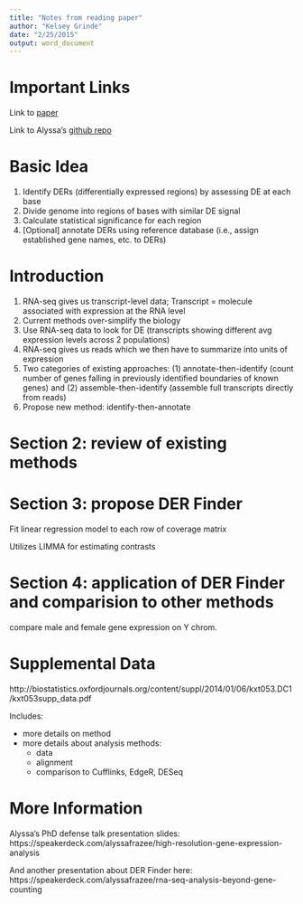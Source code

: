 ```yaml
---
title: "Notes from reading paper"
author: "Kelsey Grinde"
date: "2/25/2015"
output: word_document
---
```


# Important Links

Link to [paper](http://biostatistics.oxfordjournals.org/content/early/2014/01/06/biostatistics.kxt053.full)

Link to Alyssa's [github repo](https://github.com/alyssafrazee/derfinder)

# Basic Idea

1. Identify DERs (differentially expressed regions) by assessing DE at each base
2. Divide genome into regions of bases with similar DE signal
3. Calculate statistical significance for each region
4. [Optional] annotate DERs using reference database (i.e., assign established gene names, etc. to DERs)

# Introduction
1. RNA-seq gives us transcript-level data; Transcript = molecule associated with expression at the RNA level
2. Current methods over-simplify the biology
3. Use RNA-seq data to look for DE (transcripts showing different avg expression levels across 2 populations)
4. RNA-seq gives us reads which we then have to summarize into units of expression
5. Two categories of existing approaches: (1) annotate-then-identify (count number of genes falling in previously identified boundaries of known genes) and (2) assemble-then-identify (assemble full transcripts directly from reads)
6. Propose new method: identify-then-annotate

# Section 2: review of existing methods

# Section 3: propose DER Finder
Fit linear regression model to each row of coverage matrix

Utilizes LIMMA for estimating contrasts

# Section 4: application of DER Finder and comparision to other methods
compare male and female gene expression on Y chrom.

# Supplemental Data

http://biostatistics.oxfordjournals.org/content/suppl/2014/01/06/kxt053.DC1/kxt053supp_data.pdf

Includes:

* more details on method
* more details about analysis methods:
  - data
  - alignment
  - comparison to Cufflinks, EdgeR, DESeq

# More Information
Alyssa's PhD defense talk presentation slides: https://speakerdeck.com/alyssafrazee/high-resolution-gene-expression-analysis

And another presentation about DER Finder here: https://speakerdeck.com/alyssafrazee/rna-seq-analysis-beyond-gene-counting





